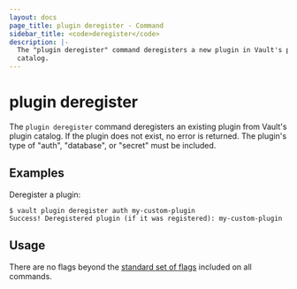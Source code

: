 ```yaml
---
layout: docs
page_title: plugin deregister - Command
sidebar_title: <code>deregister</code>
description: |-
  The "plugin deregister" command deregisters a new plugin in Vault's plugin
  catalog.
---
```


# plugin deregister

The `plugin deregister` command deregisters an existing plugin from Vault's
plugin catalog. If the plugin does not exist, no error is returned. The plugin's
type of "auth", "database", or "secret" must be included.

## Examples

Deregister a plugin:

```text
$ vault plugin deregister auth my-custom-plugin
Success! Deregistered plugin (if it was registered): my-custom-plugin
```

## Usage

There are no flags beyond the [standard set of flags](/docs/commands/index.html)
included on all commands.
